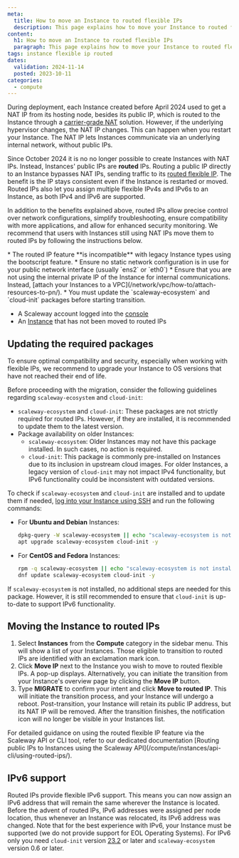 ```yaml
---
meta:
  title: How to move an Instance to routed flexible IPs
  description: This page explains how to move your Instance to routed flexible IPs
content:
  h1: How to move an Instance to routed flexible IPs
  paragraph: This page explains how to move your Instance to routed flexible IPs
tags: instance flexible ip routed
dates:
  validation: 2024-11-14
  posted: 2023-10-11
categories:
  - compute
---
```


During deployment, each Instance created before April 2024 used to get a NAT IP from its hosting node, besides its public IP, which is routed to the Instance through a [carrier-grade NAT](/compute/instances/concepts/#carrier-grade-nat-(cgnat)) solution. However, if the underlying hypervisor changes, the NAT IP changes. This can happen when you restart your Instance. The NAT IP lets Instances communicate via an underlying internal network, without public IPs.

Since October 2024 it is no no longer possible to create Instances with NAT IPs. Instead, Instances' public IPs are **routed** IPs. Routing a public IP directly to an Instance bypasses NAT IPs, sending traffic to its [routed flexible IP](/compute/instances/concepts/#routed-flexible-ip). The benefit is the IP stays consistent even if the Instance is restarted or moved. Routed IPs also let you assign multiple flexible IPv4s and IPv6s to an Instance, as both IPv4 and IPv6 are supported.

In addition to the benefits explained above, routed IPs allow precise control over network configurations, simplify troubleshooting, ensure compatibility with more applications, and allow for enhanced security monitoring. We recommend that users with Instances still using NAT IPs  move them to routed IPs by following the instructions below. 

<Message type="important">
  * The routed IP feature **is incompatible** with legacy Instance types using the bootscript feature.
  * Ensure no static network configuration is in use for your public network interface (usually `ens2` or `eth0`)
  * Ensure that you are not using the internal private IP of the Instance for internal communications. Instead, [attach your Instances to a VPC](/network/vpc/how-to/attach-resources-to-pn/).
  * You must update the `scaleway-ecosystem` and `cloud-init` packages before starting transition.
</Message>

<Macro id="requirements" />

- A Scaleway account logged into the [console](https://console.scaleway.com)
- An [Instance](/compute/instances/how-to/create-an-instance/) that has not been moved to routed IPs

## Updating the required packages

<Message type="tip">
 To ensure optimal compatibility and security, especially when working with flexible IPs, we recommend to upgrade your Instance to OS versions that have not reached their end of life.
</Message>

Before proceeding with the migration, consider the following guidelines regarding `scaleway-ecosystem` and `cloud-init`:

- `scaleway-ecosystem` and `cloud-init`: These packages are not strictly required for routed IPs. However, if they are installed, it is recommended to update them to the latest version.
- Package availability on older Instances:
  - `scaleway-ecosystem`: Older Instances may not have this package installed. In such cases, no action is required.
  - `cloud-init`: This package is commonly pre-installed on Instances due to its inclusion in upstream cloud images. For older Instances, a legacy version of `cloud-init` may not impact IPv4 functionality, but IPv6 functionality could be inconsistent with outdated versions.

To check if `scaleway-ecosystem` and `cloud-init` are installed and to update them if needed, [log into your Instance using SSH](/compute/instances/how-to/connect-to-instance/) and run the following commands:

* For **Ubuntu and Debian** Instances:
    ```bash
    dpkg-query -W scaleway-ecosystem || echo "scaleway-ecosystem is not installed"
    apt upgrade scaleway-ecosystem cloud-init -y
    ```

* For **CentOS and Fedora** Instances:
    ```bash
    rpm -q scaleway-ecosystem || echo "scaleway-ecosystem is not installed"
    dnf update scaleway-ecosystem cloud-init -y
    ```

If `scaleway-ecosystem` is not installed, no additional steps are needed for this package. However, it is still recommended to ensure that `cloud-init` is up-to-date to support IPv6 functionality.

## Moving the Instance to routed IPs

1. Select **Instances** from the **Compute** category in the sidebar menu. This will show a list of your Instances. Those eligible to transition to routed IPs are identified with an exclamation mark icon.
    <Lightbox src="scaleway-instance-routedip-transition.webp" alt="" />
2. Click **Move IP** next to the Instance you wish to move to routed flexible IPs. A pop-up displays.
    <Message type="tip">
      Alternatively, you can initiate the transition from your Instance's overview page by clicking the **Move IP** button.
    </Message>
3. Type **MIGRATE** to confirm your intent and click **Move to routed IP**. This will initiate the transition process, and your Instance will undergo a reboot.
    <Message type="note">
      Post-transition, your Instance will retain its public IP address, but its NAT IP will be removed.
    </Message>
After the transition finishes, the notification icon will no longer be visible in your Instances list.

<Message type="tip">
  For detailed guidance on using the routed flexible IP feature via the Scaleway API or CLI tool, refer to our dedicated documentation [Routing public IPs to Instances using the Scaleway API](/compute/instances/api-cli/using-routed-ips/).
</Message>


## IPv6 support

Routed IPs provide flexible IPv6 support. This means you can now assign an IPv6 address that will remain the same wherever the Instance is located. Before the advent of routed IPs, IPv6 addresses were assigned per node location, thus whenever an Instance was relocated, its IPv6 address was changed.
Note that for the best experience with IPv6, your Instance must be supported (we do not provide support for EOL Operating Systems).
For IPv6 only you need `cloud-init` version [23.2](https://github.com/canonical/cloud-init/releases/tag/23.2) or later and `scaleway-ecosystem` version 0.6 or later.
